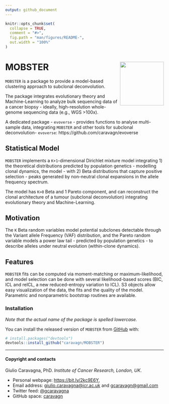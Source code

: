 ```yaml
---
output: github_document
---
```


```r
knitr::opts_chunk$set(
  collapse = TRUE,
  comment = "#>",
  fig.path = "man/figures/README-",
  out.width = "100%"
)
```

# MOBSTER <img src='man/figures/logo.png' align="right" height="139" />

`MOBSTER` is a package to provide a model-based clustering approach to subclonal deconvolution.

The package integrates evolutionary theory and Machine-Learning to analyze bulk sequencing data of a cancer biopsy - ideally, high-resolution whole-genome sequencing data (e.g., WGS >100x). 

A dedicated package - `evoverse` - provides functions to analyse multi-sample data, integrating `MOBSTER` and other tools for subclonal deconvolution- `evoverse`: https://github.com/caravagn/evoverse

Statistical Model
-----------------
`MOBSTER` implements a `K+1`-dimensional Dirichlet mixture model integrating 1) the theoretical distributions predicted by population genetics - modelling clonal dynamics, the model - with 2) Beta distributions that capture positive selection  - peaks generated by non-neutral clonal expansions in the allele frequency spectrum.

The model has `K>0` Beta and 1 Pareto component, and can reconstruct the clonal architecture of a tumour (subclonal deconvolution) integrating evolutionary theory and Machine-Learning. 

Motivation
----------
The `K` Beta random variables model potential subclones detectable through the Variant allele Frequency (VAF) distribution, and the Pareto random variable models a power law tail - predicted by population genetics - to describe alleles under neutral evolution (within-clone dynamics). 

Features
--------

`MOBSTER` fits can be computed via moment-matching or maximum-likelihood, and model selection can be done with several likelihood-based scores (BIC, ICL and reICL, a new reduced-entropy variation to ICL). S3 objects allow easy visualization of the data, the fits and the quality of the model. Parametric and nonparametric bootstrap routines are available.

### Installation

*Note that the actual name of the package is spelled lowercase.*

You can install the released version of `MOBSTER` from
[GitHub](https://github.com/) with:

``` r
# install.packages("devtools")
devtools::install_github("caravagn/MOBSTER")
```

-----

#### Copyright and contacts

Giulio Caravagna, PhD. _Institute of Cancer Research, London, UK_.

* Personal webpage: [https://bit.ly/2kc9E6Y](https://sites.google.com/site/giuliocaravagna/), 
* Email address: [giulio.caravagna@icr.ac.uk](mailto:giulio.caravagna@icr.ac.uk) and [gcaravagn@gmail.com](mailto:gcaravagn@gmail.com)
* Twitter feed: [@gcaravagna](https://twitter.com/gcaravagna)
* GitHub space: [caravagn](https://github.com/caravagn)


